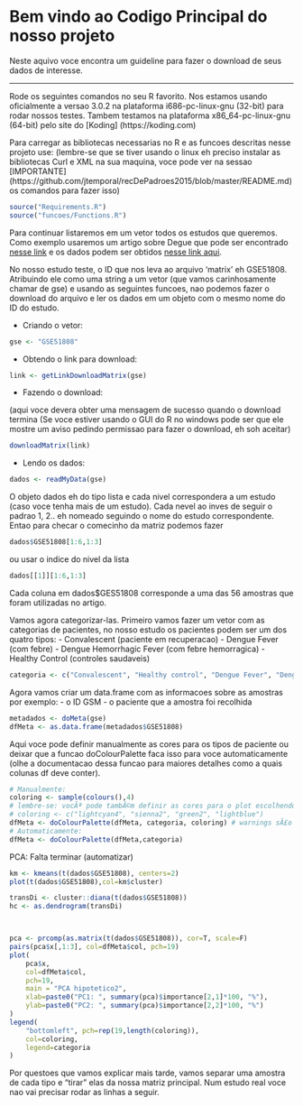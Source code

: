 # Bem vindo ao Codigo Principal do nosso projeto

Neste aquivo voce encontra um guideline para fazer o download de seus dados de interesse.

-------------------------------
Rode os seguintes comandos no seu R favorito. Nos estamos usando oficialmente 
a versao 3.0.2 na plataforma i686-pc-linux-gnu (32-bit) para rodar nossos 
testes. Tambem testamos na plataforma x86_64-pc-linux-gnu (64-bit) pelo site
do [Koding] (https://koding.com)

Para carregar as bibliotecas necessarias no R e as funcoes descritas nesse projeto use:
(lembre-se que se tiver usando o linux eh preciso instalar as bibliotecas Curl e XML
na sua maquina, voce pode ver na sessao [IMPORTANTE] (https://github.com/jtemporal/recDePadroes2015/blob/master/README.md)
os comandos para fazer isso)
```r
source("Requirements.R")
source("funcoes/Functions.R")
```

Para continuar listaremos em um vetor todos os estudos que queremos. Como
exemplo usaremos um artigo sobre Degue que pode ser encontrado [nesse link](http://www.ncbi.nlm.nih.gov/pmc/articles/PMC4116428/)
e os dados podem ser obtidos [nesse link aqui](http://www.ncbi.nlm.nih.gov/geo/query/acc.cgi?acc=GSE51808).

No nosso estudo teste, o ID que nos leva ao arquivo 'matrix' eh GSE51808. 
Atribuindo ele como uma string a um vetor (que vamos carinhosamente chamar de gse)
e usando as seguintes funcoes, nao podemos fazer o download do arquivo
e ler os dados em um objeto com o mesmo nome do ID do estudo.

- Criando o vetor:
```r
gse <- "GSE51808"
```
- Obtendo o link para download:
```r
link <- getLinkDownloadMatrix(gse)
```
- Fazendo o download:

(aqui voce devera obter uma mensagem de sucesso quando o download termina
(Se voce estiver usando o GUI do R no windows pode ser que ele mostre um aviso
pedindo permissao para fazer o download, eh soh aceitar)
```r
downloadMatrix(link)
```
- Lendo os dados:
```r
dados <- readMyData(gse)
```
O objeto dados eh do tipo lista e cada nivel correspondera a um estudo (caso
voce tenha mais de um estudo). Cada nevel ao inves de seguir o padrao 1, 2..
eh nomeado seguindo o nome do estudo correspondente.
Entao para checar o comecinho da matriz podemos fazer
```r
dados$GSE51808[1:6,1:3]
```
ou usar o indice do nivel da lista
```r
dados[[1]][1:6,1:3]
```
Cada coluna em dados$GES51808 corresponde a uma das 56 amostras que foram 
utilizadas no artigo.

Vamos agora categorizar-las. Primeiro vamos fazer um vetor com as categorias de
pacientes, no nosso estudo os pacientes podem ser um dos quatro tipos:
- Convalescent (paciente em recuperacao)
- Dengue Fever (com febre)
- Dengue Hemorrhagic Fever (com febre hemorragica)
- Healthy Control (controles saudaveis)
```r
categoria <- c("Convalescent", "Healthy control", "Dengue Fever", "Dengue Hemorrhagic Fever")
```
Agora vamos criar um data.frame com as informacoes sobre as amostras por exemplo:
- o ID GSM
- o paciente que a amostra foi recolhida
```r
metadados <- doMeta(gse)
dfMeta <- as.data.frame(metadados$GSE51808)
```
Aqui voce pode definir manualmente as cores para os tipos de paciente ou
deixar que a funcao doColourPalette faca isso para voce automaticamente
(olhe a documentacao dessa funcao para maiores detalhes como a quais colunas df
deve conter).

```r
# Manualmente:
coloring <- sample(colours(),4)
# lembre-se: vocÃª pode tambÃ©m definir as cores para o plot escolhendo-as
# coloring <- c("lightcyan4", "sienna2", "green2", "lightblue")
dfMeta <- doColourPalette(dfMeta, categoria, coloring) # warnings sÃ£o esperados
# Automaticamente:
dfMeta <- doColourPalette(dfMeta,categoria)
```

PCA: Falta terminar (automatizar)
```r
km <- kmeans(t(dados$GSE51808), centers=2)
plot(t(dados$GSE51808),col=km$cluster)

transDi <- cluster::diana(t(dados$GSE51808))
hc <- as.dendrogram(transDi)



pca <- prcomp(as.matrix(t(dados$GSE51808)), cor=T, scale=F)
pairs(pca$x[,1:3], col=dfMeta$col, pch=19)
plot(
    pca$x,
    col=dfMeta$col,
    pch=19,
    main = "PCA hipotetico2",
    xlab=paste0("PC1: ", summary(pca)$importance[2,1]*100, "%"),
    ylab=paste0("PC2: ", summary(pca)$importance[2,2]*100, "%")
)
legend(
    "bottomleft", pch=rep(19,length(coloring)),
    col=coloring,
    legend=categoria
)


```
Por questoes que vamos explicar mais tarde, vamos separar uma amostra de cada
tipo e "tirar" elas da nossa matriz principal. Num estudo real voce nao vai
precisar rodar as linhas a seguir.
```r

```

